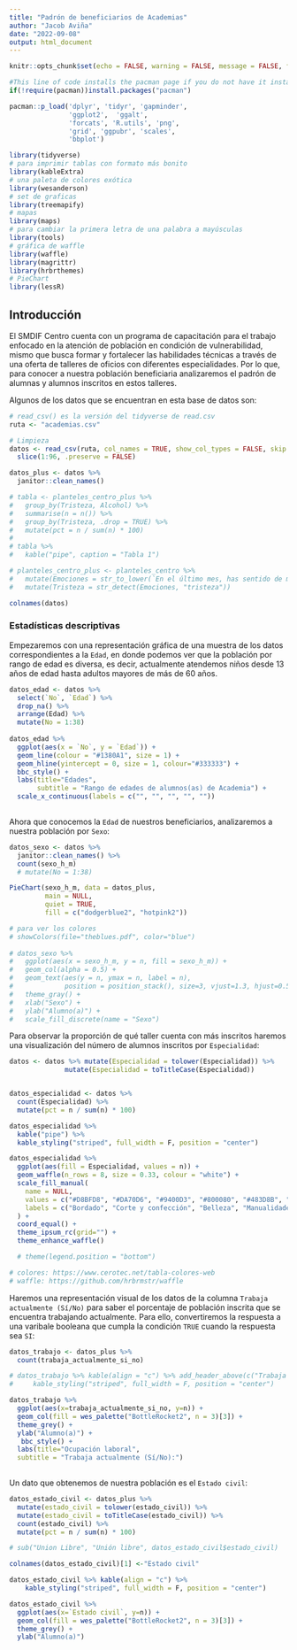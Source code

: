 ```yaml
---
title: "Padrón de beneficiarios de Academias"
author: "Jacob Aviña"
date: "2022-09-08"
output: html_document
---
```


```r
knitr::opts_chunk$set(echo = FALSE, warning = FALSE, message = FALSE, fig.align = "center")

#This line of code installs the pacman page if you do not have it installed - if you do, it simply loads the package
if(!require(pacman))install.packages("pacman")

pacman::p_load('dplyr', 'tidyr', 'gapminder',
               'ggplot2',  'ggalt',
               'forcats', 'R.utils', 'png', 
               'grid', 'ggpubr', 'scales',
               'bbplot')

library(tidyverse)
# para imprimir tablas con formato más bonito
library(kableExtra)
# una paleta de colores exótica
library(wesanderson)
# set de graficas
library(treemapify)
# mapas
library(maps)
# para cambiar la primera letra de una palabra a mayúsculas
library(tools)
# gráfica de waffle
library(waffle)
library(magrittr)
library(hrbrthemes)
# PieChart
library(lessR)
```
## Introducción

El SMDIF Centro cuenta con un programa de capacitación para el trabajo enfocado en la atención de población en condición de vulnerabilidad, mismo que busca formar y fortalecer las habilidades técnicas a través de una oferta de talleres de oficios con diferentes especialidades. Por lo que, para conocer a nuestra población beneficiaria analizaremos el padrón de alumnas y alumnos inscritos en estos talleres.

Algunos de los datos que se encuentran en esta base de datos son:

```r

# read_csv() es la versión del tidyverse de read.csv
ruta <- "academias.csv"

# Limpieza
datos <- read_csv(ruta, col_names = TRUE, show_col_types = FALSE, skip = 2) %>% 
  slice(1:96, .preserve = FALSE)

datos_plus <- datos %>%  
  janitor::clean_names()

# tabla <- planteles_centro_plus %>% 
#   group_by(Tristeza, Alcohol) %>% 
#   summarise(n = n()) %>% 
#   group_by(Tristeza, .drop = TRUE) %>% 
#   mutate(pct = n / sum(n) * 100)
# 
# tabla %>% 
#   kable("pipe", caption = "Tabla 1")

# planteles_centro_plus <- planteles_centro %>% 
#   mutate(Emociones = str_to_lower(`En el último mes, has sentido de manera continua:`)) %>% 
#   mutate(Tristeza = str_detect(Emociones, "tristeza"))

colnames(datos)

```

### Estadísticas descriptivas

Empezaremos con una representación gráfica de una muestra de los datos correspondientes a la `Edad`, en donde podemos ver que la población por rango de edad es diversa, es decir, actualmente atendemos niños desde 13 años de edad hasta adultos mayores de más de 60 años.

```r

datos_edad <- datos %>%
  select(`No`, `Edad`) %>% 
  drop_na() %>% 
  arrange(Edad) %>% 
  mutate(No = 1:38)
  
datos_edad %>% 
  ggplot(aes(x = `No`, y = `Edad`)) +
  geom_line(colour = "#1380A1", size = 1) +
  geom_hline(yintercept = 0, size = 1, colour="#333333") +
  bbc_style() +
  labs(title="Edades",
       subtitle = "Rango de edades de alumnos(as) de Academia") +
  scale_x_continuous(labels = c("", "", "", "", ""))
  
```

Ahora que conocemos la `Edad` de nuestros beneficiarios, analizaremos a nuestra población por `Sexo`:

```r

datos_sexo <- datos %>%
  janitor::clean_names() %>% 
  count(sexo_h_m)
  # mutate(No = 1:38)

PieChart(sexo_h_m, data = datos_plus,
         main = NULL,
         quiet = TRUE,
         fill = c("dodgerblue2", "hotpink2"))

# para ver los colores
# showColors(file="theblues.pdf", color="blue")
  
# datos_sexo %>% 
#   ggplot(aes(x = sexo_h_m, y = n, fill = sexo_h_m)) +
#   geom_col(alpha = 0.5) +
#   geom_text(aes(y = n, ymax = n, label = n),
#             position = position_stack(), size=3, vjust=1.3, hjust=0.5 ,col="black") +
#   theme_gray() +
#   xlab("Sexo") +
#   ylab("Alumno(a)") +
#   scale_fill_discrete(name = "Sexo")

```

Para observar la proporción de qué taller cuenta con más inscritos haremos una visualización del número de alumnos inscritos por `Especialidad`:

```r

datos <- datos %>% mutate(Especialidad = tolower(Especialidad)) %>% 
              mutate(Especialidad = toTitleCase(Especialidad))


datos_especialidad <- datos %>% 
  count(Especialidad) %>% 
  mutate(pct = n / sum(n) * 100)

datos_especialidad %>% 
  kable("pipe") %>% 
  kable_styling("striped", full_width = F, position = "center")

datos_especialidad %>% 
  ggplot(aes(fill = Especialidad, values = n)) +
  geom_waffle(n_rows = 8, size = 0.33, colour = "white") +
  scale_fill_manual(
    name = NULL,
    values = c("#D8BFD8", "#DA70D6", "#9400D3", "#800080", "#483D8B", "#6A5ACD", "#B0C4DE"),
    labels = c("Bordado", "Corte y confección", "Belleza", "Manualidades", "Pintura textil", "Repostería", "Sastrería")
  ) +
  coord_equal() +
  theme_ipsum_rc(grid="") +
  theme_enhance_waffle() 

  # theme(legend.position = "bottom")

# colores: https://www.cerotec.net/tabla-colores-web
# waffle: https://github.com/hrbrmstr/waffle

```

Haremos una representación visual de los datos de la columna `Trabaja actualmente (Sí/No)` para saber el porcentaje de población inscrita que se encuentra trabajando actualmente. Para ello, convertiremos la respuesta a una varibale booleana que cumpla la condición `TRUE` cuando la respuesta sea `SI`:

```r

datos_trabajo <- datos_plus %>%
  count(trabaja_actualmente_si_no)

# datos_trabajo %>% kable(align = "c") %>% add_header_above(c("Trabaja actualmente" = 2), align = "center") %>%
#     kable_styling("striped", full_width = F, position = "center")

datos_trabajo %>% 
  ggplot(aes(x=trabaja_actualmente_si_no, y=n)) +
  geom_col(fill = wes_palette("BottleRocket2", n = 3)[3]) +
  theme_grey() +
  ylab("Alumno(a)") +
   bbc_style() +
  labs(title="Ocupación laboral",
  subtitle = "Trabaja actualmente (Sí/No):")
 

```

Un dato que obtenemos de nuestra población es el `Estado civil`:

```r

datos_estado_civil <- datos_plus %>% 
  mutate(estado_civil = tolower(estado_civil)) %>% 
  mutate(estado_civil = toTitleCase(estado_civil)) %>% 
  count(estado_civil) %>% 
  mutate(pct = n / sum(n) * 100)

# sub("Union Libre", "Unión libre", datos_estado_civil$estado_civil)

colnames(datos_estado_civil)[1] <-"Estado civil"

datos_estado_civil %>% kable(align = "c") %>%
    kable_styling("striped", full_width = F, position = "center")

datos_estado_civil %>% 
  ggplot(aes(x=`Estado civil`, y=n)) +
  geom_col(fill = wes_palette("BottleRocket2", n = 3)[3]) +
  theme_grey() +
  ylab("Alumno(a)")

```

